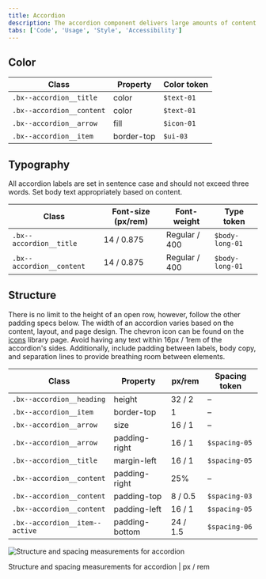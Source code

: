 ```yaml
---
title: Accordion
description: The accordion component delivers large amounts of content in a small space through progressive disclosure. The user gets key details about the underlying content and can choose to expand that content.
tabs: ['Code', 'Usage', 'Style', 'Accessibility']
---
```


## Color

| Class                     | Property   | Color token |
| ------------------------- | ---------- | ----------- |
| `.bx--accordion__title`   | color      | `$text-01`  |
| `.bx--accordion__content` | color      | `$text-01`  |
| `.bx--accordion__arrow`   | fill       | `$icon-01`  |
| `.bx--accordion__item`    | border-top | `$ui-03`    |

## Typography

All accordion labels are set in sentence case and should not exceed three words. Set body text appropriately based on content.

| Class                     | Font-size (px/rem) | Font-weight   | Type token      |
| ------------------------- | ------------------ | ------------- | --------------- |
| `.bx--accordion__title`   | 14 / 0.875         | Regular / 400 | `$body-long-01` |
| `.bx--accordion__content` | 14 / 0.875         | Regular / 400 | `$body-long-01` |

## Structure

There is no limit to the height of an open row, however, follow the other padding specs below. The width of an accordion varies based on the content, layout, and page design. The chevron icon can be found on the [icons](/guidelines/icons/library) library page. Avoid having any text within 16px / 1rem of the accordion's sides. Additionally, include padding between labels, body copy, and separation lines to provide breathing room between elements.

| Class                          | Property       | px/rem   | Spacing token |
| ------------------------------ | -------------- | -------- | ------------- |
| `.bx--accordion__heading`      | height         | 32 / 2   | –             |
| `.bx--accordion__item`         | border-top     | 1        | –             |
| `.bx--accordion__arrow`        | size           | 16 / 1   | –             |
| `.bx--accordion__arrow`        | padding-right  | 16 / 1   | `$spacing-05` |
| `.bx--accordion__title`        | margin-left    | 16 / 1   | `$spacing-05` |
| `.bx--accordion__content`      | padding-right  | 25%      | –             |
| `.bx--accordion__content`      | padding-top    | 8 / 0.5  | `$spacing-03` |
| `.bx--accordion__content`      | padding-left   | 16 / 1   | `$spacing-05` |
| `.bx--accordion__item--active` | padding-bottom | 24 / 1.5 | `$spacing-06` |

<div className="image--fixed">

![Structure and spacing measurements for accordion](images/test1.png)

</div>

<Caption>Structure and spacing measurements for accordion | px / rem</Caption>
